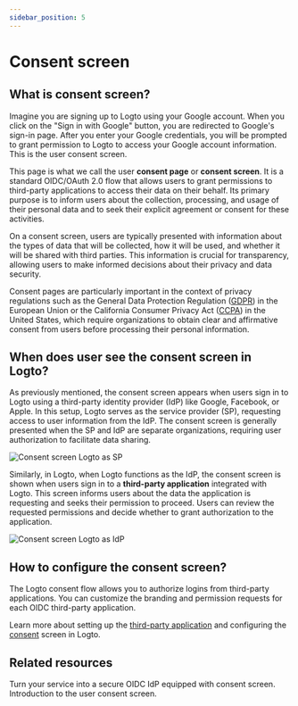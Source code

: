```yaml
---
sidebar_position: 5
---
```


# Consent screen

## What is consent screen?

Imagine you are signing up to Logto using your Google account. When you click on the "Sign in with Google" button, you are redirected to Google's sign-in page. After you enter your Google credentials, you will be prompted to grant permission to Logto to access your Google account information. This is the user consent screen.

This page is what we call the user **consent page** or **consent screen**. It is a standard OIDC/OAuth 2.0 flow that allows users to grant permissions to third-party applications to access their data on their behalf. Its primary purpose is to inform users about the collection, processing, and usage of their personal data and to seek their explicit agreement or consent for these activities.

On a consent screen, users are typically presented with information about the types of data that will be collected, how it will be used, and whether it will be shared with third parties. This information is crucial for transparency, allowing users to make informed decisions about their privacy and data security.

Consent pages are particularly important in the context of privacy regulations such as the General Data Protection Regulation ([GDPR](https://gdpr-info.eu/art-4-gdpr/)) in the European Union or the California Consumer Privacy Act ([CCPA](https://oag.ca.gov/privacy/ccpa)) in the United States, which require organizations to obtain clear and affirmative consent from users before processing their personal information.

## When does user see the consent screen in Logto?

As previously mentioned, the consent screen appears when users sign in to Logto using a third-party identity provider (IdP) like Google, Facebook, or Apple. In this setup, Logto serves as the service provider (SP), requesting access to user information from the IdP. The consent screen is generally presented when the SP and IdP are separate organizations, requiring user authorization to facilitate data sharing.

![Consent screen Logto as SP](./assets/consent-screen-logto-as-sp.png)

Similarly, in Logto, when Logto functions as the IdP, the consent screen is shown when users sign in to a **third-party application** integrated with Logto. This screen informs users about the data the application is requesting and seeks their permission to proceed. Users can review the requested permissions and decide whether to grant authorization to the application.

![Consent screen Logto as IdP](./assets/consent-screen-logto-as-idp.png)

## How to configure the consent screen?

The Logto consent flow allows you to authorize logins from third-party applications. You can customize the branding and permission requests for each OIDC third-party application.

Learn more about setting up the [third-party application](/integrate-logto/third-party-application/) and configuring the [consent](/integrate-logto/third-party-application/oidc-third-party-application/consent-page-branding/) screen in Logto.

## Related resources

<Url href="https://www.youtube.com/watch?v=sW-C7SRt9OM">
  Turn your service into a secure OIDC IdP equipped with consent screen.
</Url>
<Url href="https://blog.logto.io/user-consent-screen">Introduction to the user consent screen.</Url>
